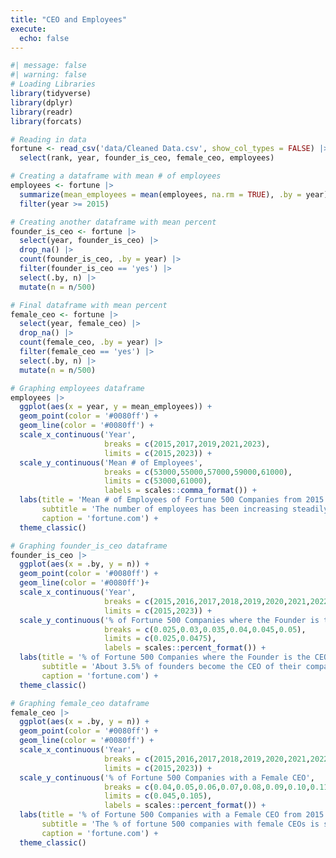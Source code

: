 ```yaml
---
title: "CEO and Employees"
execute: 
  echo: false
---
```


```r
#| message: false
#| warning: false
# Loading Libraries
library(tidyverse)
library(dplyr)
library(readr)
library(forcats)
```

```r
# Reading in data
fortune <- read_csv('data/Cleaned Data.csv', show_col_types = FALSE) |>
  select(rank, year, founder_is_ceo, female_ceo, employees)
```

```r
# Creating a dataframe with mean # of employees
employees <- fortune |>
  summarize(mean_employees = mean(employees, na.rm = TRUE), .by = year) |>
  filter(year >= 2015)
```

```r
# Creating another dataframe with mean percent
founder_is_ceo <- fortune |>
  select(year, founder_is_ceo) |>
  drop_na() |>
  count(founder_is_ceo, .by = year) |>
  filter(founder_is_ceo == 'yes') |>
  select(.by, n) |>
  mutate(n = n/500)
```

```r
# Final dataframe with mean percent
female_ceo <- fortune |>
  select(year, female_ceo) |>
  drop_na() |>
  count(female_ceo, .by = year) |>
  filter(female_ceo == 'yes') |>
  select(.by, n) |>
  mutate(n = n/500)
```

```r
# Graphing employees dataframe
employees |>
  ggplot(aes(x = year, y = mean_employees)) +
  geom_point(color = '#0080ff') +
  geom_line(color = '#0080ff') +
  scale_x_continuous('Year',
                     breaks = c(2015,2017,2019,2021,2023),
                     limits = c(2015,2023)) +
  scale_y_continuous('Mean # of Employees',
                     breaks = c(53000,55000,57000,59000,61000),
                     limits = c(53000,61000),
                     labels = scales::comma_format()) +
  labs(title = 'Mean # of Employees of Fortune 500 Companies from 2015 to 2023',
       subtitle = 'The number of employees has been increasing steadily.',
       caption = 'fortune.com') +
  theme_classic()
```

```r
# Graphing founder_is_ceo dataframe
founder_is_ceo |>
  ggplot(aes(x = .by, y = n)) +
  geom_point(color = '#0080ff') +
  geom_line(color = '#0080ff')+
  scale_x_continuous('Year',
                     breaks = c(2015,2016,2017,2018,2019,2020,2021,2022,2023),
                     limits = c(2015,2023)) +
  scale_y_continuous('% of Fortune 500 Companies where the Founder is the CEO',
                     breaks = c(0.025,0.03,0.035,0.04,0.045,0.05),
                     limits = c(0.025,0.0475),
                     labels = scales::percent_format()) +
  labs(title = '% of Fortune 500 Companies where the Founder is the CEO from 2015 to 2023',
       subtitle = 'About 3.5% of founders become the CEO of their company.',
       caption = 'fortune.com') +
  theme_classic()
```

```r
# Graphing female_ceo dataframe
female_ceo |>
  ggplot(aes(x = .by, y = n)) +
  geom_point(color = '#0080ff') +
  geom_line(color = '#0080ff') +
  scale_x_continuous('Year',
                     breaks = c(2015,2016,2017,2018,2019,2020,2021,2022,2023),
                     limits = c(2015,2023)) +
  scale_y_continuous('% of Fortune 500 Companies with a Female CEO',
                     breaks = c(0.04,0.05,0.06,0.07,0.08,0.09,0.10,0.11),
                     limits = c(0.045,0.105),
                     labels = scales::percent_format()) +
  labs(title = '% of Fortune 500 Companies with a Female CEO from 2015 to 2023',
       subtitle = 'The % of fortune 500 companies with female CEOs is steadily increasing.',
       caption = 'fortune.com') +
  theme_classic()
```